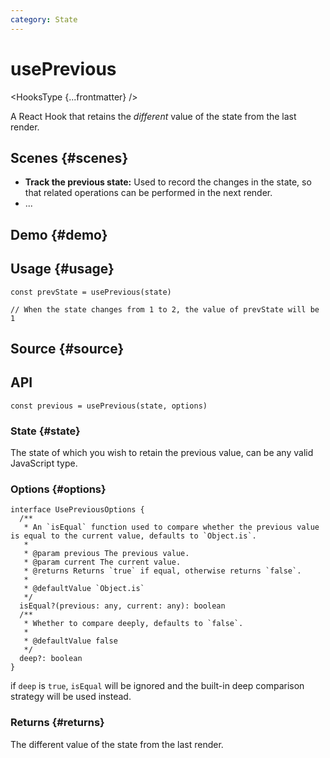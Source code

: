 ```yaml
---
category: State
---
```


# usePrevious


<HooksType {...frontmatter} />

A React Hook that retains the *different* value of the state from the last render.

## Scenes \{#scenes}

- **Track the previous state:** Used to record the changes in the state, so that related operations can be performed in the next render.
- ...

## Demo \{#demo}


<App />

## Usage \{#usage}

```tsx
const prevState = usePrevious(state)

// When the state changes from 1 to 2, the value of prevState will be 1
```

## Source \{#source}


<Source />

## API

```tsx
const previous = usePrevious(state, options)
```

### State \{#state}

The state of which you wish to retain the previous value, can be any valid JavaScript type.

### Options \{#options}

```tsx
interface UsePreviousOptions {
  /**
   * An `isEqual` function used to compare whether the previous value is equal to the current value, defaults to `Object.is`.
   *
   * @param previous The previous value.
   * @param current The current value.
   * @returns Returns `true` if equal, otherwise returns `false`.
   *
   * @defaultValue `Object.is`
   */
  isEqual?(previous: any, current: any): boolean
  /**
   * Whether to compare deeply, defaults to `false`.
   *
   * @defaultValue false
   */
  deep?: boolean
}
```

if `deep` is `true`, `isEqual` will be ignored and the built-in deep comparison strategy will be used instead.

### Returns \{#returns}

The different value of the state from the last render.
